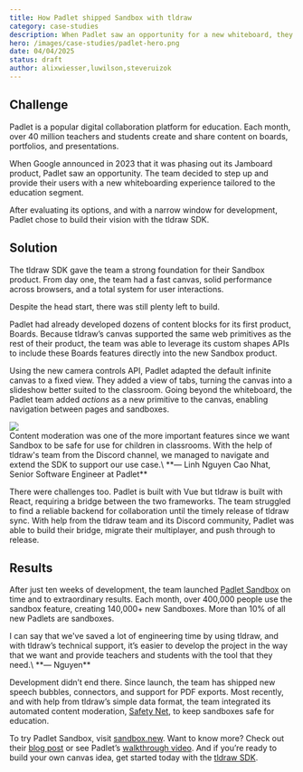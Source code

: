 ```yaml
---
title: How Padlet shipped Sandbox with tldraw
category: case-studies
description: When Padlet saw an opportunity for a new whiteboard, they built it with tldraw—and shipped Sandbox in record time.
hero: /images/case-studies/padlet-hero.png
date: 04/04/2025
status: draft
author: alixwiesser,luwilson,steveruizok
---
```


## Challenge

Padlet is a popular digital collaboration platform for education. Each month, over 40 million teachers and students create and share content on boards, portfolios, and presentations.

When Google announced in 2023 that it was phasing out its Jamboard product, Padlet saw an opportunity. The team decided to step up and provide their users with a new whiteboarding experience tailored to the education segment.

After evaluating its options, and with a narrow window for development, Padlet chose to build their vision with the tldraw SDK.

## Solution

The tldraw SDK gave the team a strong foundation for their Sandbox product. From day one, the team had a fast canvas, solid performance across browsers, and a total system for user interactions.

Despite the head start, there was still plenty left to build.

Padlet had already developed dozens of content blocks for its first product, Boards. Because tldraw’s canvas supported the same web primitives as the rest of their product, the team was able to leverage its custom shapes APIs to include these Boards features directly into the new Sandbox product.

Using the new camera controls API, Padlet adapted the default infinite canvas to a fixed view. They added a view of tabs, turning the canvas into a slideshow better suited to the classroom. Going beyond the whiteboard, the Padlet team added _actions_ as a new primitive to the canvas, enabling navigation between pages and sandboxes.

<Image src="/images/case-studies/padlet.gif" />

<br />

<Callout type="quote">
Content moderation was one of the more important features since we want Sandbox to be safe for use for children in classrooms. With the help of tldraw's team from the Discord channel, we managed to navigate and extend the SDK to support our use case.\
**— Linh Nguyen Cao Nhat, Senior Software Engineer at Padlet**

</Callout>

There were challenges too. Padlet is built with Vue but tldraw is built with React, requiring a bridge between the two frameworks. The team struggled to find a reliable backend for collaboration until the timely release of tldraw sync. With help from the tldraw team and its Discord community, Padlet was able to build their bridge, migrate their multiplayer, and push through to release.

## Results

After just ten weeks of development, the team launched [Padlet Sandbox](https://padlet.help/l/en/article/dzll9blbvu-introducing-padlet-sandbox) on time and to extraordinary results. Each month, over 400,000 people use the sandbox feature, creating 140,000+ new Sandboxes. More than 10% of all new Padlets are sandboxes.

<Callout type="quote">
I can say that we've saved a lot of engineering time by using tldraw, and with tldraw’s technical support, it’s easier to develop the project in the way that we want and provide teachers and students with the tool that they need.\
**— Nguyen**

</Callout>

Development didn’t end there. Since launch, the team has shipped new speech bubbles, connectors, and support for PDF exports. Most recently, and with help from tldraw’s simple data format, the team integrated its automated content moderation, [Safety Net](https://padlet.blog/safety-net/), to keep sandboxes safe for education.

To try Padlet Sandbox, visit [sandbox.new](http://sandbox.new). Want to know more? Check out their [blog post](https://padlet.blog/introducing-padlet-sandbox/) or see Padlet’s [walkthrough video](https://www.youtube.com/watch?v=Uf-C-A787xw). And if you’re ready to build your own canvas idea, get started today with the [tldraw SDK](http://tldraw.dev).

